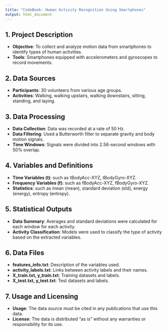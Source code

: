 ```yaml
---
title: "CodeBook: Human Activity Recognition Using Smartphones"
output: html_document
---
```


## 1. Project Description
- **Objective**: To collect and analyze motion data from smartphones to identify types of human activities.
- **Tools**: Smartphones equipped with accelerometers and gyroscopes to record movements.

## 2. Data Sources
- **Participants**: 30 volunteers from various age groups.
- **Activities**: Walking, walking upstairs, walking downstairs, sitting, standing, and laying.

## 3. Data Processing
- **Data Collection**: Data was recorded at a rate of 50 Hz.
- **Data Filtering**: Used a Butterworth filter to separate gravity and body motion signals.
- **Time Windows**: Signals were divided into 2.56-second windows with 50% overlap.

## 4. Variables and Definitions
- **Time Variables (t)**: such as tBodyAcc-XYZ, tBodyGyro-XYZ.
- **Frequency Variables (f)**: such as fBodyAcc-XYZ, fBodyGyro-XYZ.
- **Statistics**: such as mean (mean), standard deviation (std), energy (energy), entropy (entropy).

## 5. Statistical Outputs
- **Data Summary**: Averages and standard deviations were calculated for each window for each activity.
- **Activity Classification**: Models were used to classify the type of activity based on the extracted variables.

## 6. Data Files
- **features_info.txt**: Description of the variables used.
- **activity_labels.txt**: Links between activity labels and their names.
- **X_train.txt, y_train.txt**: Training datasets and labels.
- **X_test.txt, y_test.txt**: Test datasets and labels.

## 7. Usage and Licensing
- **Usage**: The data source must be cited in any publications that use this data.
- **License**: The data is distributed "as is" without any warranties or responsibility for its use.
